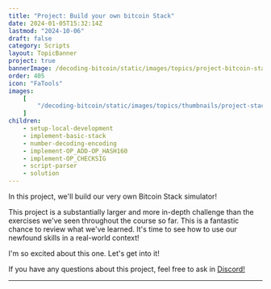 ```yaml
---
title: "Project: Build your own bitcoin Stack"
date: 2024-01-05T15:32:14Z
lastmod: "2024-10-06"
draft: false
category: Scripts
layout: TopicBanner
project: true
bannerImage: /decoding-bitcoin/static/images/topics/project-bitcoin-stack/stack-simulator.svg
order: 405
icon: "FaTools"
images:
    [
        "/decoding-bitcoin/static/images/topics/thumbnails/project-stack-thumbnail.webp"
    ]
children:
    - setup-local-development
    - implement-basic-stack
    - number-decoding-encoding
    - implement-OP_ADD-OP_HASH160
    - implement-OP_CHECKSIG
    - script-parser
    - solution
---
```


In this project, we'll build our very own Bitcoin Stack simulator!

This project is a substantially larger and more in-depth challenge than the exercises we've seen throughout the course so far. This is a fantastic chance to review what we've learned. It's time to see how to use our newfound skills in a real-world context!

<MinimalVideoPlayer src="/decoding-bitcoin/static/images/topics/project-bitcoin-stack/bitcoin-stack3.mov" />

I'm so excited about this one. Let's get into it!

If you have any questions about this project, feel free to ask in [Discord!](https://discord.com/invite/EAy9XMufbY)

---

<MailingListSignup />
